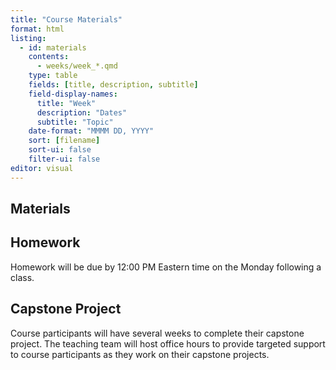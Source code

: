 ```yaml
---
title: "Course Materials"
format: html
listing:
  - id: materials
    contents:
      - weeks/week_*.qmd
    type: table
    fields: [title, description, subtitle]
    field-display-names:
      title: "Week"
      description: "Dates"
      subtitle: "Topic"
    date-format: "MMMM DD, YYYY"
    sort: [filename]
    sort-ui: false
    filter-ui: false
editor: visual
---
```


## Materials

::: {#materials}
:::

## Homework

Homework will be due by 12:00 PM Eastern time on the Monday following a class.

## Capstone Project

Course participants will have several weeks to complete their capstone project. The teaching team will host office hours to provide targeted support to course participants as they work on their capstone projects.
